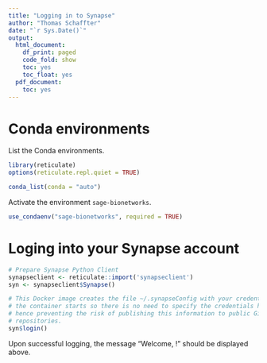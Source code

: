 ```yaml
---
title: "Logging in to Synapse"
author: "Thomas Schaffter"
date: "`r Sys.Date()`"
output:
  html_document:
    df_print: paged
    code_fold: show
    toc: yes
    toc_float: yes
  pdf_document:
    toc: yes
---
```


# Conda environments

List the Conda environments.

```r
library(reticulate)
options(reticulate.repl.quiet = TRUE)

conda_list(conda = "auto")
```

Activate the environment `sage-bionetworks`.

```r
use_condaenv("sage-bionetworks", required = TRUE)
```

# Loging into your Synapse account

```r
# Prepare Synapse Python Client
synapseclient <- reticulate::import('synapseclient')
syn <- synapseclient$Synapse()

# This Docker image creates the file ~/.synapseConfig with your credentials when
# the container starts so there is no need to specify the credentials here,
# hence preventing the risk of publishing this information to public Git
# repositories.
syn$login()
```

Upon successful logging, the message "Welcome, <your name>!" should be displayed
above.
